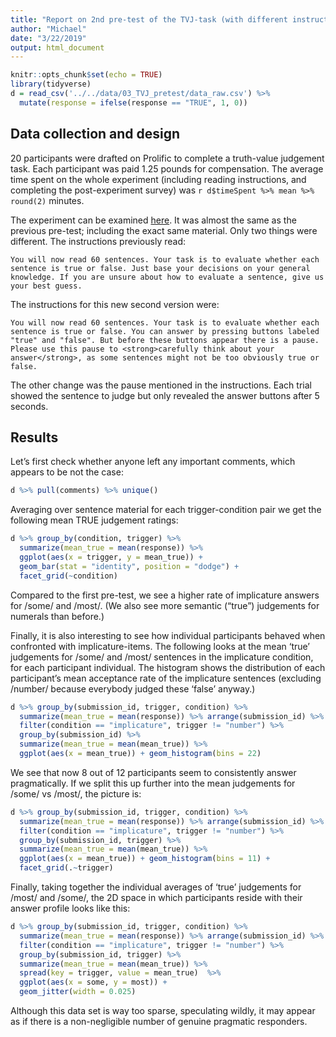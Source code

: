 ```yaml
---
title: "Report on 2nd pre-test of the TVJ-task (with different instructions and pauses)"
author: "Michael"
date: "3/22/2019"
output: html_document
---
```


```r
knitr::opts_chunk$set(echo = TRUE)
library(tidyverse)
d = read_csv('../../data/03_TVJ_pretest/data_raw.csv') %>% 
  mutate(response = ifelse(response == "TRUE", 1, 0))
```

## Data collection and design

20 participants were drafted on Prolific to complete a truth-value judgement task. Each participant was paid 1.25 pounds for compensation. The average time spent on the whole experiment (including reading instructions, and completing the post-experiment survey) was `r d$timeSpent %>% mean %>% round(2)` minutes.

The experiment can be examined [here](https://michael-franke.github.io/misleading_with_underinfo/experiments/03_TVJ_pretest_pause/index.html). It was almost the same as the previous pre-test; including the exact same material. Only two things were different. The instructions previously read:

    You will now read 60 sentences. Your task is to evaluate whether each sentence is true or false. Just base your decisions on your general knowledge. If you are unsure about how to evaluate a sentence, give us your best guess.

The instructions for this new second version were:

    You will now read 60 sentences. Your task is to evaluate whether each sentence is true or false. You can answer by pressing buttons labeled "true" and "false". But before these buttons appear there is a pause. Please use this pause to <strong>carefully think about your answer</strong>, as some sentences might not be too obviously true or false.

The other change was the pause mentioned in the instructions. Each trial showed the sentence to judge but only revealed the answer buttons after 5 seconds.  

## Results

Let's first check whether anyone left any important comments, which appears to be not the case:

```r
d %>% pull(comments) %>% unique()
```

Averaging over sentence material for each trigger-condition pair we get the following mean TRUE judgement ratings:

```r
d %>% group_by(condition, trigger) %>% 
  summarize(mean_true = mean(response)) %>% 
  ggplot(aes(x = trigger, y = mean_true)) + 
  geom_bar(stat = "identity", position = "dodge") +
  facet_grid(~condition)
```

Compared to the first pre-test, we see a higher rate of implicature answers for /some/ and /most/. (We also see more semantic ("true") judgements for numerals than before.)

Finally, it is also interesting to see how individual participants behaved when confronted with implicature-items. The following looks at the mean 'true' judgements for /some/ and /most/ sentences in the implicature condition, for each participant individual. The histogram shows the distribution of each participant's mean acceptance rate of the implicature sentences (excluding /number/ because everybody judged these 'false' anyway.)

```r
d %>% group_by(submission_id, trigger, condition) %>% 
  summarize(mean_true = mean(response)) %>% arrange(submission_id) %>% 
  filter(condition == "implicature", trigger != "number") %>% 
  group_by(submission_id) %>% 
  summarize(mean_true = mean(mean_true)) %>% 
  ggplot(aes(x = mean_true)) + geom_histogram(bins = 22)
```


We see that now 8 out of 12 participants seem to consistently answer pragmatically. If we split this up further into the mean judgements for /some/ vs /most/, the picture is:

```r
d %>% group_by(submission_id, trigger, condition) %>% 
  summarize(mean_true = mean(response)) %>% arrange(submission_id) %>% 
  filter(condition == "implicature", trigger != "number") %>% 
  group_by(submission_id, trigger) %>% 
  summarize(mean_true = mean(mean_true)) %>% 
  ggplot(aes(x = mean_true)) + geom_histogram(bins = 11) +
  facet_grid(.~trigger)
```

Finally, taking together the individual averages of 'true' judgements for /most/ and /some/, the 2D space in which participants reside with their answer profile looks like this:

```r
d %>% group_by(submission_id, trigger, condition) %>% 
  summarize(mean_true = mean(response)) %>% arrange(submission_id) %>% 
  filter(condition == "implicature", trigger != "number") %>% 
  group_by(submission_id, trigger) %>% 
  summarize(mean_true = mean(mean_true)) %>% 
  spread(key = trigger, value = mean_true)  %>% 
  ggplot(aes(x = some, y = most)) + 
  geom_jitter(width = 0.025)
```

Although this data set is way too sparse, speculating wildly, it may appear as if there is a non-negligible number of genuine pragmatic responders.